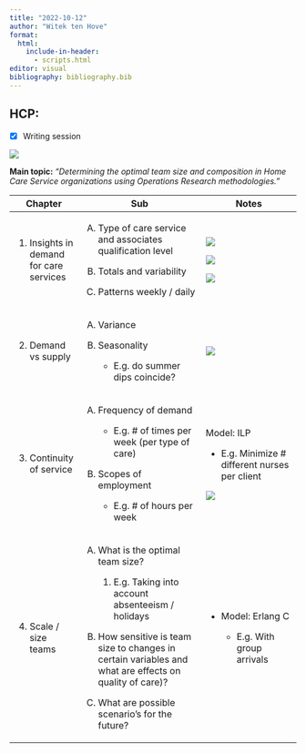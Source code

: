 ```yaml
---
title: "2022-10-12"
author: "Witek ten Hove"
format:
  html:
    include-in-header:
      - scripts.html
editor: visual
bibliography: bibliography.bib
---
```


## HCP:

-   [x] Writing session

![](images/20221013schrijfsessie.jpeg)

**Main topic:** *"Determining the optimal team size and composition in Home Care Service organizations using Operations Research methodologies."*

+------------------------------------------+----------------------------------------------------------------------------------------------------------+---------------------------------------------------------------------------------+
| Chapter                                  | Sub                                                                                                      | Notes                                                                           |
+==========================================+==========================================================================================================+=================================================================================+
| 1.  Insights in demand for care services | A.  Type of care service and associates qualification level                                              | ![](images/Total%20duration%20by%20care%20type%20per%20team.png)                |
|                                          |                                                                                                          |                                                                                 |
|                                          | B.  Totals and variability                                                                               | ![](images/Distribution%20of%20weekly%20demand%20for%20care%20services.png)     |
|                                          |                                                                                                          |                                                                                 |
|                                          | C.  Patterns weekly / daily                                                                              | ![](images/Total%20demand%20for%20care%20per%20day%20by%20part%20of%20day.png)  |
+------------------------------------------+----------------------------------------------------------------------------------------------------------+---------------------------------------------------------------------------------+
| 2.  Demand vs supply                     | A.  Variance                                                                                             | ![](images/Distribution%20of%20weekly%20supply%20of%20care%20services.png)      |
|                                          |                                                                                                          |                                                                                 |
|                                          | B.  Seasonality                                                                                          |                                                                                 |
|                                          |                                                                                                          |                                                                                 |
|                                          |     -   E.g. do summer dips coincide?                                                                    |                                                                                 |
+------------------------------------------+----------------------------------------------------------------------------------------------------------+---------------------------------------------------------------------------------+
| 3.  Continuity of service                | A.  Frequency of demand                                                                                  | Model: ILP                                                                      |
|                                          |                                                                                                          |                                                                                 |
|                                          |     -   E.g. \# of times per week (per type of care)                                                     | -   E.g. Minimize \# different nurses per client                                |
|                                          |                                                                                                          |                                                                                 |
|                                          | B.  Scopes of employment                                                                                 | ![](images/Count%20of%20clients%20per%20number%20of%20weekly%20day%20parts.png) |
|                                          |                                                                                                          |                                                                                 |
|                                          |     -   E.g. \# of hours per week                                                                        |                                                                                 |
+------------------------------------------+----------------------------------------------------------------------------------------------------------+---------------------------------------------------------------------------------+
| 4.  Scale / size teams                   | A.  What is the optimal team size?                                                                       | -   Model: Erlang C                                                             |
|                                          |                                                                                                          |                                                                                 |
|                                          |     1.  E.g. Taking into account absenteeism / holidays                                                  |     -   E.g. With group arrivals                                                |
|                                          |                                                                                                          |                                                                                 |
|                                          | B.  How sensitive is team size to changes in certain variables and what are effects on quality of care)? |                                                                                 |
|                                          |                                                                                                          |                                                                                 |
|                                          | C.  What are possible scenario's for the future?                                                         |                                                                                 |
+------------------------------------------+----------------------------------------------------------------------------------------------------------+---------------------------------------------------------------------------------+
